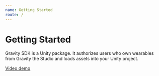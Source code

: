 ```yaml
---
name: Getting Started
route: /
---
```


# Getting Started

Gravity SDK is a Unity package. It authorizes users who own wearables from Gravity the Studio and loads assets into your Unity project.

[Video demo](https://www.youtube.com/watch?v=NNAj7YMWpSo)
